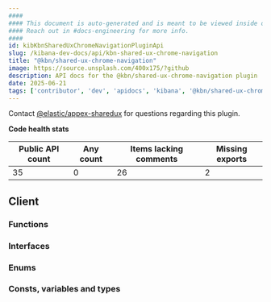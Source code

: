 ```yaml
---
####
#### This document is auto-generated and is meant to be viewed inside our experimental, new docs system.
#### Reach out in #docs-engineering for more info.
####
id: kibKbnSharedUxChromeNavigationPluginApi
slug: /kibana-dev-docs/api/kbn-shared-ux-chrome-navigation
title: "@kbn/shared-ux-chrome-navigation"
image: https://source.unsplash.com/400x175/?github
description: API docs for the @kbn/shared-ux-chrome-navigation plugin
date: 2025-06-21
tags: ['contributor', 'dev', 'apidocs', 'kibana', '@kbn/shared-ux-chrome-navigation']
---
```




Contact [@elastic/appex-sharedux](https://github.com/orgs/elastic/teams/appex-sharedux) for questions regarding this plugin.

**Code health stats**

| Public API count  | Any count | Items lacking comments | Missing exports |
|-------------------|-----------|------------------------|-----------------|
| 35 | 0 | 26 | 2 |

## Client

### Functions
<DocDefinitionList data={kbnSharedUxChromeNavigationObj.client.functions}/>

### Interfaces
<DocDefinitionList data={kbnSharedUxChromeNavigationObj.client.interfaces}/>

### Enums
<DocDefinitionList data={kbnSharedUxChromeNavigationObj.client.enums}/>

### Consts, variables and types
<DocDefinitionList data={kbnSharedUxChromeNavigationObj.client.misc}/>

